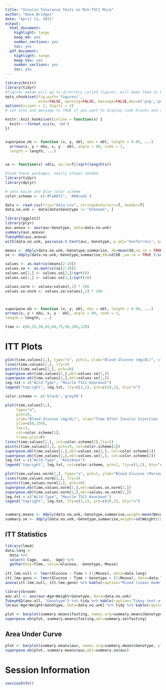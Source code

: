 ```yaml
---
title: "Insulin Tolerance Tests on Mck-TSC1 Mice"
author: "Dave Bridges"
date: "April 11, 2011"
output:
  html_document:
    highlight: tango
    keep_md: yes
    number_sections: yes
    toc: yes
  pdf_document:
    highlight: tango
    keep_tex: yes
    number_sections: yes
    toc: yes
---
```


```r
library(knitr)
library(tidyr)
#figures makde will go to directory called figures, will make them as both png and pdf files 
opts_chunk$set(fig.path='figures/',
               echo=FALSE, warning=FALSE, message=FALSE,dev=c('png','pdf'))
options(scipen = 2, digits = 3)
# set echo and message to TRUE if you want to display code blocks and code output respectively

knitr::knit_hooks$set(inline = function(x) {
  knitr:::format_sci(x, 'md')
})


superpose.eb <- function (x, y, ebl, ebu = ebl, length = 0.08, ...)
  arrows(x, y + ebu, x, y - ebl, angle = 90, code = 3,
  length = length, ...)

  
se <- function(x) sd(x, na.rm=T)/sqrt(length(x))

#load these packages, nearly always needed
library(tidyr)
library(dplyr)

# sets maize and blue color scheme
color.scheme <- c('#fa8072', '#00ced1')
```

```r
data <- read.csv(file="data.csv", stringsAsFactors=T, header=T)
data.no.unk <- data[data$Genotype != "Unknown", ]

library(ggplot2)
library(plyr)
auc.anova <- aov(auc~Genotype, data=data.no.unk)
summary(auc.anova)
TukeyHSD(auc.anova)
with(data.no.unk, pairwise.t.test(auc, Genotype, p.adj="bonferroni", paired=F))

means <- ddply(data.no.unk,~Genotype,summarise,	X0=mean(X0,na.rm = TRUE ),X15=mean(X15, na.rm = TRUE),X30=mean(X30, na.rm = TRUE),X45=mean(X45, na.rm = TRUE),X60=mean(X60, na.rm = TRUE),X75=mean(X75, na.rm = TRUE),X90=mean(X90, na.rm = TRUE),X105=mean(X105, na.rm = TRUE),X120=mean(X120, na.rm = TRUE))
se <- ddply(data.no.unk,~Genotype,summarise,X0=sd(X0 ,na.rm = TRUE )/sqrt(length(X0)),X15=sd(X15,na.rm = TRUE )/sqrt(length(X0)),X30=sd(X30,na.rm = TRUE )/sqrt(length(X0)),X45=sd(X45,na.rm = TRUE )/sqrt(length(X0)),X60=sd(X60,na.rm = TRUE )/sqrt(length(X0)),X75=sd(X75,na.rm = TRUE )/sqrt(length(X0)),X90=sd(X90,na.rm = TRUE )/sqrt(length(X0)),X105=sd(X105,na.rm = TRUE )/sqrt(length(X0)),X120=sd(X120,na.rm = TRUE )/sqrt(length(X0)))

values <- as.matrix(means[2:10])
values.se <- as.matrix(se[2:10])
values.se[2,] <- values.se[2,]/sqrt(8)
values.se[1,] <- values.se[1,]/sqrt(10)

values.norm <- values/values[,1] * 100
values.se.norm <- values.se/values[,1] * 100



superpose.eb <- function (x, y, ebl, ebu = ebl, length = 0.08, ...)
arrows(x, y + ebu, x, y - ebl, angle = 90, code = 3,
length = length, ...)

time <- c(0,15,30,45,60,75,90,105,120)
```

# ITT Plots

```r
plot(time,values[1,], type="o", pch=1, ylab="Blood Glucose (mg/dL)", xlab="Time After Insulin Injection (min)", ylim=c(0,150), frame.plot=F)
lines(time,values[2,], lty=3)
points(time,values[2,], pch=20)
superpose.eb(time,values[2,],ebl=values.se[2,])
superpose.eb(time,values[1,],ebl=values.se[1,])
leg.txt = c("Wild-Type", "Muscle TSC1 Knockout")
legend("topright", leg.txt, lty=c(3,1), pch=c(20,1), bty="n")

color.scheme <- c('black','grey50')

plot(time,values[1,], 
     type="o", 
     pch=19, 
     ylab="Blood Glucose (mg/dL)", xlab="Time After Insulin Injection (min)", 
     ylim=c(0,150), 
     las=1,
     col=color.scheme[1],
     frame.plot=F)
lines(time,values[2,], col=color.scheme[2],lty=2)
points(time,values[2,], pch=19, col=color.scheme[2])
superpose.eb(time,values[2,],ebl=values.se[2,], col=color.scheme[1])
superpose.eb(time,values[1,],ebl=values.se[1,], col=color.scheme[2])
leg.txt = c("Wild-Type", "Knockout")
legend("topright", leg.txt, col=color.scheme, pch=1, lty=c(1,2), bty="n")
```

```r
plot(time,values.norm[1,], type="o", pch=1, ylab="Blood Glucose (Percent of Initial)", xlab="Time After Insulin Injection (min)", ylim=c(0,120), frame.plot=F)
lines(time,values.norm[2,], lty=3)
points(time,values.norm[2,], pch=20)
superpose.eb(time,values.norm[2,],ebl=values.se.norm[2,])
superpose.eb(time,values.norm[1,],ebl=values.se.norm[1,])
leg.txt = c("Wild-Type", "Muscle TSC1 Knockout")
legend("topright", leg.txt, lty=c(3,1), pch=c(20,1), bty="n")


summary.means <- ddply(data.no.unk,~Genotype,summarise,weight=mean(Weight),auc=mean(auc, na.rm=T), fasting=mean(X0))
summary.se <- ddply(data.no.unk,~Genotype,summarise,weight=sd(Weight)/sqrt(length(Weight)), auc=sd(auc, na.rm=T)/sqrt(length(auc)), fasting=sd(X0)/sqrt(length(X0)))
```

## ITT Statistics

```r
library(lme4)
data.long <- 
  data %>% 
  select(-Cage, -auc, -Age) %>% 
  gather(key=Time, value=Glucose, -Genotype,-Mouse)
  
itt.lme.null <- lmer(Glucose ~ Time + (1|Mouse), data=data.long)
itt.lme.geno <- lmer(Glucose ~ Time + Genotype + (1|Mouse), data=data.long)  
anova(itt.lme.null, itt.lme.geno) %>% kable(caption="Mixed linear model for effect of genotype on ITT values")

library(broom)
aov.all <- aov(auc~Age+Weight+Genotype, data=data.no.unk)
TukeyHSD(aov.all, "Genotype") %>% tidy %>% kable(caption="Tukey test of AUC with age and weight as covariates")
lm(auc~Age+Weight+Genotype, data=data.no.unk) %>% tidy %>% kable(caption="Linear model of AUC after accounting for age and genotype")
```

```r
plot <- barplot(summary.means$fasting, names.arg=summary.means$Genotype, ylab="Fasting Glucose (mg/dL)", ylim=c(0,150))
superpose.eb(plot, summary.means$fasting,ebl=summary.se$fasting)
````

## Area Under Curve

```r
plot <- barplot(summary.means$auc, names.arg=summary.means$Genotype, ylab="Area Under Curve (mg/dL * min)", ylim=c(0,600))
superpose.eb(plot, summary.means$auc,ebl=summary.se$auc)
```

# Session Information

```r
sessionInfo()
```
